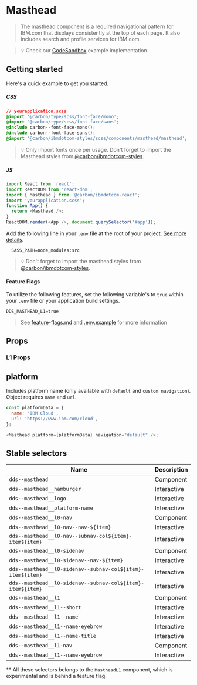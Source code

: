 
# Masthead

> The masthead component is a required navigational pattern for IBM.com that
> displays consistently at the top of each page. It also includes search and
> profile services for IBM.com.

> 💡 Check our
> [CodeSandbox](https://githubbox.com/carbon-design-system/ibm-dotcom-library/tree/master/packages/react/examples/codesandbox/components/Masthead)
> example implementation.

## Getting started

Here's a quick example to get you started.

##### CSS

```css
// yourapplication.scss
@import '@carbon/type/scss/font-face/mono';
@import '@carbon/type/scss/font-face/sans';
@include carbon--font-face-mono();
@include carbon--font-face-sans();
@import '@carbon/ibmdotcom-styles/scss/components/masthead/masthead';
```

> 💡 Only import fonts once per usage. Don't forget to import the Masthead
> styles from
> [@carbon/ibmdotcom-styles](https://github.com/carbon-design-system/ibm-dotcom-library/blob/master/packages/styles).

##### JS

```javascript
import React from 'react';
import ReactDOM from 'react-dom';
import { Masthead } from '@carbon/ibmdotcom-react';
import 'yourapplication.scss';
function App() {
  return <Masthead />;
}
ReactDOM.render(<App />, document.querySelector('#app'));
```

Add the following line in your `.env` file at the root of your project.
[See more details](https://github.com/carbon-design-system/ibm-dotcom-library/tree/master/packages/styles#usage).

```
  SASS_PATH=node_modules:src
```

> 💡 Don't forget to import the masthead styles from
> [@carbon/ibmdotcom-styles](https://github.com/carbon-design-system/ibm-dotcom-library/blob/master/packages/styles).

#### Feature Flags

To utilize the following features, set the following variable's to `true` within
your `.env` file or your application build settings.

```
DDS_MASTHEAD_L1=true
```

> See
> [feature-flags.md](https://github.com/carbon-design-system/ibm-dotcom-library/blob/master/packages/react/docs/feature-flags.md)
> and
> [.env.example](https://github.com/carbon-design-system/ibm-dotcom-library/blob/master/packages/react/.env.example)
> for more information

## Props

<Props of={Masthead} />

### L1 Props

<Props of={MastheadL1} />

## platform

Includes platform name (only available with `default` and `custom navigation`).
Object requires `name` and `url`.

```javascript
const platformData = {
  name: 'IBM Cloud',
  url: 'https://www.ibm.com/cloud',
};

<Masthead platform={platformData} navigation="default" />;
```

## Stable selectors

| Name                                                       | Description |
| ---------------------------------------------------------- | ----------- |
| `dds--masthead`                                            | Component   |
| `dds--masthead__hamburger`                                 | Interactive |
| `dds--masthead__logo`                                      | Interactive |
| `dds--masthead__platform-name`                             | Interactive |
| `dds--masthead__l0-nav`                                    | Component   |
| `dds--masthead__l0-nav--nav-${item}`                       | Interactive |
| `dds--masthead__l0-nav--subnav-col${item}-item${item}`     | Interactive |
| `dds--masthead__l0-sidenav`                                | Component   |
| `dds--masthead__l0-sidenav--nav-${item}`                   | Interactive |
| `dds--masthead__l0-sidenav--subnav-col${item}-item${item}` | Interactive |
| `dds--masthead__l0-sidenav--subnav-col${item}-item${item}` | Interactive |
| `dds--masthead__l1`                                        | Component   |
| `dds--masthead__l1--short`                                 | Interactive |
| `dds--masthead__l1--name`                                  | Interactive |
| `dds--masthead__l1--name-eyebrow`                          | Interactive |
| `dds--masthead__l1--name-title`                            | Interactive |
| `dds--masthead__l1-nav`                                    | Component   |
| `dds--masthead__l1--name-eyebrow`                          | Interactive |

\*\* All these selectors belongs to the `MastheadL1` component, which is
experimental and is behind a feature flag.

<Description markdown={corsproxy} />
<Description markdown={contributing} />
